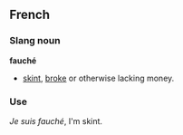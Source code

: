 ==French==
===Slang noun===

'''fauché'''

*[[skint]], [[broke]] or otherwise lacking money.

===Use===
''Je suis fauché'', I'm skint.